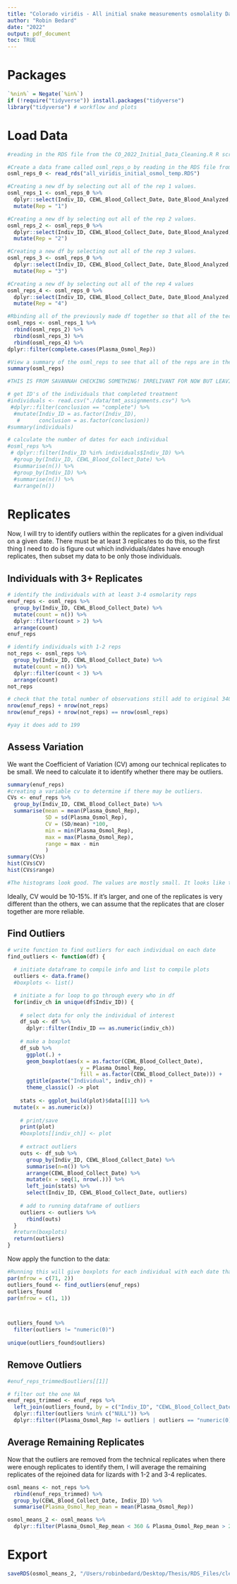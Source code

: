 ```yaml
---
title: "Colorado viridis - All initial snake measurements osmolality Data Wrangling"
author: "Robin Bedard"
date: "2022"
output: pdf_document
toc: TRUE
---
```



# Packages

```r
`%nin%` = Negate(`%in%`)
if (!require("tidyverse")) install.packages("tidyverse")
library("tidyverse") # workflow and plots
```

# Load Data

```r
#reading in the RDS file from the CO_2022_Initial_Data_Cleaning.R R script. This file was created after cleaning the initial data and separating out the osmolarity values. It was saved to my thesis folder and now uploaded to the RMD file Savannah sent for cleaning the osmolarity values. Using this script, I will remove any outliers in the osmolarity data and create just one osmolarity value per individual per date and a mean of the values that are NOT outliers. 

#Create a data frame called osml_reps_o by reading in the RDS file from the mother osmolarity data.
osml_reps_0 <- read_rds("all_viridis_initial_osmol_temp.RDS") 

#Creating a new df by selecting out all of the rep 1 values.
osml_reps_1 <- osml_reps_0 %>%
  dplyr::select(Indiv_ID, CEWL_Blood_Collect_Date, Date_Blood_Analyzed, Plasma_Osmol_Rep = Plasma_Osmol_Rep1) %>%
  mutate(Rep = "1") 

#Creating a new df by selecting out all of the rep 2 values. 
osml_reps_2 <- osml_reps_0 %>%
  dplyr::select(Indiv_ID, CEWL_Blood_Collect_Date, Date_Blood_Analyzed, Plasma_Osmol_Rep = Plasma_Osmol_Rep2) %>%
  mutate(Rep = "2") 

#Creating a new df by selecting out all of the rep 3 values.
osml_reps_3 <- osml_reps_0 %>%
  dplyr::select(Indiv_ID, CEWL_Blood_Collect_Date, Date_Blood_Analyzed, Plasma_Osmol_Rep = Plasma_Osmol_Rep3) %>%
  mutate(Rep = "3") 

#Creating a new df by selecting out all of the rep 4 values
osml_reps_4 <- osml_reps_0 %>%
  dplyr::select(Indiv_ID, CEWL_Blood_Collect_Date, Date_Blood_Analyzed, Plasma_Osmol_Rep = Plasma_Osmol_Rep4) %>%
  mutate(Rep = "4") 

#Rbinding all of the previously made df together so that all of the technical osmolarity replicates are in once column. They have to be like this for the analysis. Then, filter out all of the replicates so the data frame only consists of the complete cases. The incomplete cases are from the blood samples that didn't have enough plasma to run multiple replicates. 
osml_reps <- osml_reps_1 %>%
  rbind(osml_reps_2) %>%
  rbind(osml_reps_3) %>%
  rbind(osml_reps_4) %>%
dplyr::filter(complete.cases(Plasma_Osmol_Rep))

#View a summary of the osml_reps to see that all of the reps are in the same column
summary(osml_reps)
```


```r

#THIS IS FROM SAVANNAH CHECKING SOMETHING! IRRELIVANT FOR NOW BUT LEAVING IN CASE I NEED TO CHECK SOMETHING 

# get ID's of the individuals that completed treatment
#individuals <- read.csv("./data/tmt_assignments.csv") %>%
 #dplyr::filter(conclusion == "complete") %>%
  #mutate(Indiv_ID = as.factor(Indiv_ID),
   #      conclusion = as.factor(conclusion))
#summary(individuals)

# calculate the number of dates for each individual
#osml_reps %>%
 # dplyr::filter(Indiv_ID %in% individuals$Indiv_ID) %>%
  #group_by(Indiv_ID, CEWL_Blood_Collect_Date) %>%
  #summarise(n()) %>%
  #group_by(Indiv_ID) %>%
  #summarise(n()) %>%
  #arrange(n())
```


# Replicates

Now, I will try to identify outliers within the replicates for a given individual on a given date. There must be at least 3 replicates to do this, so the first thing I need to do is figure out which individuals/dates have enough replicates, then subset my data to be only those individuals.


## Individuals with 3+ Replicates

```r

# identify the individuals with at least 3-4 osmolarity reps
enuf_reps <- osml_reps %>%
  group_by(Indiv_ID, CEWL_Blood_Collect_Date) %>%
  mutate(count = n()) %>%
  dplyr::filter(count > 2) %>%
  arrange(count)
enuf_reps

# identify individuals with 1-2 reps
not_reps <- osml_reps %>%
  group_by(Indiv_ID, CEWL_Blood_Collect_Date) %>%
  mutate(count = n()) %>%
  dplyr::filter(count < 3) %>%
  arrange(count)
not_reps

# check that the total number of observations still add to original 340
nrow(enuf_reps) + nrow(not_reps)
nrow(enuf_reps) + nrow(not_reps) == nrow(osml_reps)

#yay it does add to 199
```


## Assess Variation

We want the Coefficient of Variation (CV) among our technical replicates to be small. We need to calculate it to identify whether there may be outliers.

```r
summary(enuf_reps)
#creating a variable cv to determine if there may be outliers. 
CVs <- enuf_reps %>%
  group_by(Indiv_ID, CEWL_Blood_Collect_Date) %>%
  summarise(mean = mean(Plasma_Osmol_Rep),
            SD = sd(Plasma_Osmol_Rep),
            CV = (SD/mean) *100,
            min = min(Plasma_Osmol_Rep),
            max = max(Plasma_Osmol_Rep),
            range = max - min
            )
summary(CVs)
hist(CVs$CV)
hist(CVs$range) 

#The histograms look good. The values are mostly small. It looks like there are some outliers.
```

Ideally, CV would be 10-15%. If it's larger, and one of the replicates is very different than the others, we can assume that the replicates that are closer together are more reliable. 

## Find Outliers

```r
# write function to find outliers for each individual on each date
find_outliers <- function(df) {
  
  # initiate dataframe to compile info and list to compile plots
  outliers <- data.frame()
  #boxplots <- list()

  # initiate a for loop to go through every who in df
  for(indiv_ch in unique(df$Indiv_ID)) {
    
    # select data for only the individual of interest
    df_sub <- df %>%
      dplyr::filter(Indiv_ID == as.numeric(indiv_ch))
    
    # make a boxplot
    df_sub %>%
      ggplot(.) +
      geom_boxplot(aes(x = as.factor(CEWL_Blood_Collect_Date),
                       y = Plasma_Osmol_Rep,
                       fill = as.factor(CEWL_Blood_Collect_Date))) +
      ggtitle(paste("Individual", indiv_ch)) +
      theme_classic() -> plot
    
    stats <- ggplot_build(plot)$data[[1]] %>%
  mutate(x = as.numeric(x))
    
    # print/save
    print(plot)
    #boxplots[[indiv_ch]] <- plot
    
    # extract outliers
    outs <- df_sub %>%
      group_by(Indiv_ID, CEWL_Blood_Collect_Date) %>%
      summarise(n=n()) %>%
      arrange(CEWL_Blood_Collect_Date) %>%
      mutate(x = seq(1, nrow(.))) %>%
      left_join(stats) %>%
      select(Indiv_ID, CEWL_Blood_Collect_Date, outliers)
    
    # add to running dataframe of outliers
    outliers <- outliers %>%
      rbind(outs)
  }
  #return(boxplots)
  return(outliers)
}

```




Now apply the function to the data:

```r

#Running this will give boxplots for each individual with each date that blood samples were run. It will visually show if there are any outliers. 
par(mfrow = c(71, 2))
outliers_found <- find_outliers(enuf_reps)
outliers_found
par(mfrow = c(1, 1))



outliers_found %>%
  filter(outliers != "numeric(0)")
  
unique(outliers_found$outliers)
```

## Remove Outliers

```r


#enuf_reps_trimmed$outliers[[1]]

# filter out the one NA
enuf_reps_trimmed <- enuf_reps %>%
  left_join(outliers_found, by = c("Indiv_ID", "CEWL_Blood_Collect_Date")) %>%
  dplyr::filter(outliers %nin% c("NULL")) %>% 
  dplyr::filter((Plasma_Osmol_Rep != outliers | outliers == "numeric(0)"))
```

## Average Remaining Replicates

Now that the outliers are removed from the technical replicates when there were enough replicates to identify them, I will average the remaining replicates of the rejoined data for lizards with 1-2 and 3-4 replicates.

```r
osml_means <- not_reps %>%
  rbind(enuf_reps_trimmed) %>%
  group_by(CEWL_Blood_Collect_Date, Indiv_ID) %>%
  summarise(Plasma_Osmol_Rep_mean = mean(Plasma_Osmol_Rep))
```
```r
osmol_means_2 <- osml_means %>%
  dplyr::filter(Plasma_Osmol_Rep_mean < 360 & Plasma_Osmol_Rep_mean > 250)
```


# Export

```r
saveRDS(osmol_means_2, "/Users/robinbedard/Desktop/Thesis/RDS_Files/clean_all_viridis_initial_outliersremoved.RDS")
```










